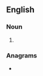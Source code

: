 ==English==

===Noun===
{{head|en|noun plural form}}

# {{plural of|shearer|lang=en}}

===Anagrams===
* {{anagrams|en|a=aeehrrss|reshares}}